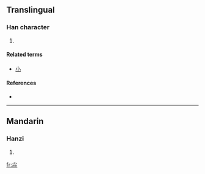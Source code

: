 {{also|小}}
==Translingual==

===Han character===
{{Han char|rn=42|rad=小|as=06|sn=9|four=|canj=火火火 (FFF), X火火火 (XFFF)}}

# {{defn|Han|sort=小06}}

====Related terms====
*[[小]]

====References====
* {{Han ref|kx=0297.140|dkj=07498|dj=0592.050|hdz=10564.080|uh=5C1B|ud=23579}}

----

==Mandarin==

===Hanzi===
{{cmn-hanzi|pin=[[liáo]] ([[liao2]]), [[mó]] ([[mo2]])|wg=liao<sup>2</sup>, <sup>o</sup>}}

# {{defn|Mandarin}}

[[fr:尛]]